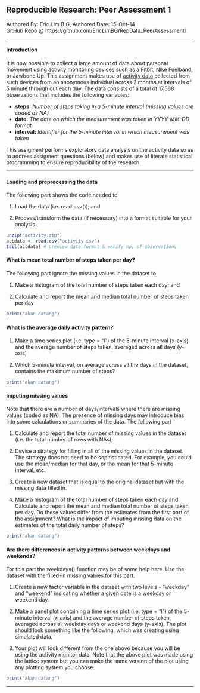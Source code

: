 
## Reproducible Research: Peer Assessment 1

Authored By: Eric Lim B G, Authored Date: 15-Oct-14  
GitHub Repo @ https://github.com/EricLimBG/RepData_PeerAssessment1

------------------------------------------------------------------------------

#### Introduction

It is now possible to collect a large amount of data about personal movement using activity monitoring devices such as a Fitbit, Nike Fuelband, or Jawbone Up. This assignment makes use of [activity data](http://d396qusza40orc.cloudfront.net/repdata%2Fdata%2Factivity.zip) collected from such devices from an anonymous individual across 2 months at intervals of 5 minute through out each day. The data consists of a total of 17,568 observations that includes the following variables:

- **steps:** *Number of steps taking in a 5-minute interval (missing values are coded as NA)*
- **date:** *The date on which the measurement was taken in YYYY-MM-DD format*
- **interval:** *Identifier for the 5-minute interval in which measurement was taken*

This assigment performs exploratory data analysis on the activity data so as to address assigment questions (below) and makes use of literate statistical programming to ensure reproducibility of the research.

------------------------------------------------------------------------------

#### Loading and preprocessing the data
The following part shows the code needed to

1. Load the data (i.e. read.csv()); and

2. Process/transform the data (if necessary) into a format suitable for your analysis
```r
unzip("activity.zip")
actdata <- read.csv("activity.csv")
tail(actdata) # preview data format & verify no. of observations
```


#### What is mean total number of steps taken per day?
The following part ignore the missing values in the dataset to

1. Make a histogram of the total number of steps taken each day; and

2. Calculate and report the mean and median total number of steps taken per day
```r
print("akan datang")
```


#### What is the average daily activity pattern?
1. Make a time series plot (i.e. type = "l") of the 5-minute interval (x-axis) and the average number of steps taken, averaged across all days (y-axis)

2. Which 5-minute interval, on average across all the days in the dataset, contains the maximum number of steps?
```r
print("akan datang")
```


#### Imputing missing values
Note that there are a number of days/intervals where there are missing values (coded as NA). The presence of missing days may introduce bias into some calculations or summaries of the data. The following part

1. Calculate and report the total number of missing values in the dataset (i.e. the total number of rows with NAs);

2. Devise a strategy for filling in all of the missing values in the dataset. The strategy does not need to be sophisticated. For example, you could use the mean/median for that day, or the mean for that 5-minute interval, etc.

3. Create a new dataset that is equal to the original dataset but with the missing data filled in.

4. Make a histogram of the total number of steps taken each day and Calculate and report the mean and median total number of steps taken per day. Do these values differ from the estimates from the first part of the assignment? What is the impact of imputing missing data on the estimates of the total daily number of steps?
```r
print("akan datang")
```


#### Are there differences in activity patterns between weekdays and weekends?
For this part the weekdays() function may be of some help here. Use the dataset with the filled-in missing values for this part.

1. Create a new factor variable in the dataset with two levels - "weekday" and "weekend" indicating whether a given date is a weekday or weekend day.

2. Make a panel plot containing a time series plot (i.e. type = "l") of the 5-minute interval (x-axis) and the average number of steps taken, averaged across all weekday days or weekend days (y-axis). The plot should look something like the following, which was creating using simulated data.

3. Your plot will look different from the one above because you will be using the activity monitor data. Note that the above plot was made using the lattice system but you can make the same version of the plot using any plotting system you choose.
```r
print("akan datang")
```

------------------------------------------------------------------------------
